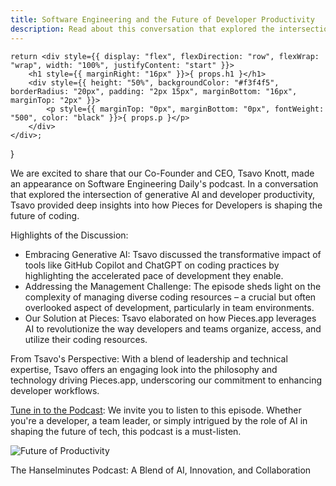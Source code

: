 ```yaml
---
title: Software Engineering and the Future of Developer Productivity
description: Read about this conversation that explored the intersection of generative AI and developer productivity, Tsavo provided deep insights into how Pieces for Developers is shaping the future of coding.
---
```


    return <div style={{ display: "flex", flexDirection: "row", flexWrap: "wrap", width: "100%", justifyContent: "start" }}>
        <h1 style={{ marginRight: "16px" }}>{ props.h1 }</h1>
        <div style={{ height: "50%", backgroundColor: "#f3f4f5", borderRadius: "20px", padding: "2px 15px", marginBottom: "16px", marginTop: "2px" }}>
            <p style={{ marginTop: "0px", marginBottom: "0px", fontWeight: "500", color: "black" }}>{ props.p }</p>
        </div>
    </div>;
}

<EventHeader p="October 25th, 2023" h1="Featured by Software Engineering Daily"></EventHeader>

We are excited to share that our Co-Founder and CEO, Tsavo Knott, made an appearance on Software Engineering Daily's podcast. In a conversation that explored the intersection of generative AI and developer productivity, Tsavo provided deep insights into how Pieces for Developers is shaping the future of coding.

Highlights of the Discussion:
- Embracing Generative AI: Tsavo discussed the transformative impact of tools like GitHub Copilot and ChatGPT on coding practices by highlighting the accelerated pace of development they enable.
- Addressing the Management Challenge: The episode sheds light on the complexity of managing diverse coding resources – a crucial but often overlooked aspect of development, particularly in team environments.
- Our Solution at Pieces: Tsavo elaborated on how Pieces.app leverages AI to revolutionize the way developers and teams organize, access, and utilize their coding resources.

From Tsavo's Perspective:
With a blend of leadership and technical expertise, Tsavo offers an engaging look into the philosophy and technology driving Pieces.app, underscoring our commitment to enhancing developer workflows.

[Tune in to the Podcast](https://softwareengineeringdaily.com/2023/10/25/building-pieces-app-and-the-future-of-developer-productivity-with-tsavo-knott/):
We invite you to listen to this episode. Whether you're a developer, a team leader, or simply intrigued by the role of AI in shaping the future of tech, this podcast is a must-listen.

![Future of Productivity](/assets/logos/future_of_productivity.png)

The Hanselminutes Podcast: A Blend of AI, Innovation, and Collaboration